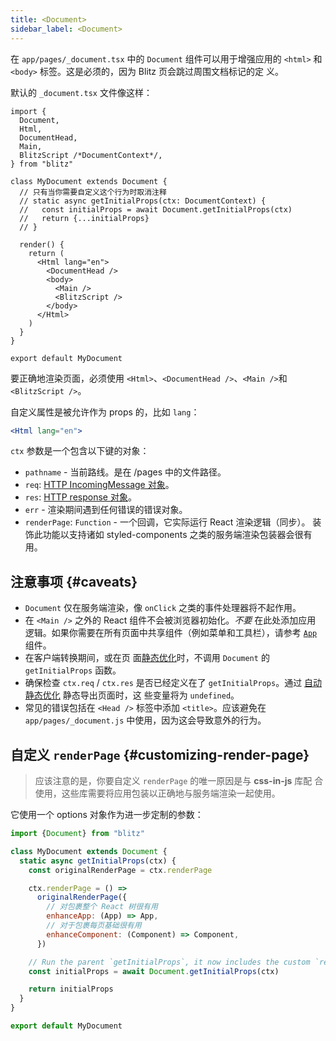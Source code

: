 ```yaml
---
title: <Document>
sidebar_label: <Document>
---
```


在 `app/pages/_document.tsx` 中的 `Document` 组件可以用于增强应用的
`<html>` 和 `<body>` 标签。这是必须的，因为 Blitz 页会跳过周围文档标记的定
义。

默认的 `_document.tsx` 文件像这样：

```tsx
import {
  Document,
  Html,
  DocumentHead,
  Main,
  BlitzScript /*DocumentContext*/,
} from "blitz"

class MyDocument extends Document {
  // 只有当你需要自定义这个行为时取消注释
  // static async getInitialProps(ctx: DocumentContext) {
  //   const initialProps = await Document.getInitialProps(ctx)
  //   return {...initialProps}
  // }

  render() {
    return (
      <Html lang="en">
        <DocumentHead />
        <body>
          <Main />
          <BlitzScript />
        </body>
      </Html>
    )
  }
}

export default MyDocument
```

要正确地渲染页面，必须使用
`<Html>`、`<DocumentHead />`、`<Main />`和`<BlitzScript />`。

自定义属性是被允许作为 props 的，比如 `lang`：

```jsx
<Html lang="en">
```

`ctx` 参数是一个包含以下键的对象：

- `pathname` - 当前路线。是在 /pages 中的文件路径。
- `req`:
  [HTTP IncomingMessage 对象](https://nodejs.org/api/http.html#http_class_http_incomingmessage)。
- `res`:
  [HTTP response 对象](https://nodejs.org/api/http.html#http_class_http_serverresponse)。
- `err` - 渲染期间遇到任何错误的错误对象。
- `renderPage`: `Function` - 一个回调，它实际运行 React 渲染逻辑（同步）。
  装饰此功能以支持诸如 styled-components 之类的服务端渲染包装器会很有用。

## 注意事项 {#caveats}

- `Document` 仅在服务端渲染，像 `onClick` 之类的事件处理器将不起作用。
- 在 `<Main />` 之外的 React 组件不会被浏览器初始化。_不要_ 在此处添加应用
  逻辑。如果你需要在所有页面中共享组件（例如菜单和工具栏），请参考
  [`App`](./app-component) 组件。
- 在客户端转换期间，或在页
  面[静态优化](./pages#automatic-static-optimization)时，不调用 `Document`
  的 `getInitialProps` 函数。
- 确保检查 `ctx.req` / `ctx.res` 是否已经定义在了 `getInitialProps`。通过
  [自动静态优化](./pages#automatic-static-optimization) 静态导出页面时，这
  些变量将为 `undefined`。
- 常见的错误包括在 `<Head />` 标签中添加 `<title>`。应该避免在
  `app/pages/_document.js` 中使用，因为这会导致意外的行为。

## 自定义 `renderPage` {#customizing-render-page}

> 应该注意的是，你要自定义 `renderPage` 的唯一原因是与 **css-in-js** 库配
> 合使用，这些库需要将应用包装以正确地与服务端渲染一起使用。

它使用一个 options 对象作为进一步定制的参数：

```jsx
import {Document} from "blitz"

class MyDocument extends Document {
  static async getInitialProps(ctx) {
    const originalRenderPage = ctx.renderPage

    ctx.renderPage = () =>
      originalRenderPage({
        // 对包裹整个 React 树很有用
        enhanceApp: (App) => App,
        // 对于包裹每页基础很有用
        enhanceComponent: (Component) => Component,
      })

    // Run the parent `getInitialProps`, it now includes the custom `renderPage`
    const initialProps = await Document.getInitialProps(ctx)

    return initialProps
  }
}

export default MyDocument
```
